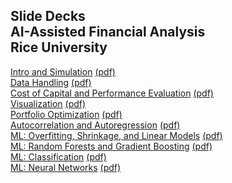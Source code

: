 ## Slide Decks<br>AI-Assisted Financial Analysis<br>Rice University<br>

[Intro and Simulation](1-intro-simulation.html){target="_blank"} [(pdf)](pdfs/1-intro-simulation.pdf){target="_blank"} <br>
[Data Handling](2-data.html){target="_blank"} [(pdf)](pdfs/2-data.pdf){target="_blank"} <br>
[Cost of Capital and Performance Evaluation](3-performance.html){target="_blank"} [(pdf)](pdfs/3-performance.pdf){target="_blank"} <br>
[Visualization](4-visualization.html){target="_blank"} [(pdf)](pdfs/4-visualization.pdf){target="_blank"} <br>
[Portfolio Optimization](5-portfolios.html){target="_blank"} [(pdf)](pdfs/5-portfolios.pdf){target="_blank"} <br>
[Autocorrelation and Autoregression](6-autoregression.html){target="_blank"} [(pdf)](pdfs/5-autoregression.pdf){target="_blank"} <br>
[ML: Overfitting, Shrinkage, and Linear Models](7-linear.html){target="_blank"} [(pdf)](pdfs/7-linear.pdf){target="_blank"} <br>
[ML: Random Forests and Gradient Boosting](8-trees.html){target="_blank"} [(pdf)](pdfs/8-trees.pdf){target="_blank"} <br>
[ML: Classification](9-classification.html){target="_blank"} [(pdf)](pdfs/9-classification.pdf){target="_blank"} <br>
[ML: Neural Networks](10-nets.html){target="_blank"} [(pdf)](pdfs/10-nets.pdf){target="_blank"} <br>
